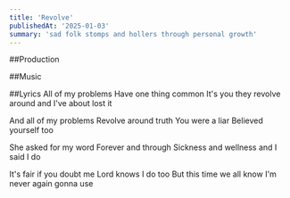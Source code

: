 ```yaml
---
title: 'Revolve'
publishedAt: '2025-01-03'
summary: 'sad folk stomps and hollers through personal growth'
---
```




##Production


##Music


##Lyrics
All of my problems
Have one thing common
It's you they revolve around
and I've about lost it

And all of my problems
Revolve around truth
You were a liar
Believed yourself too

She asked for my word
Forever and through
Sickness and wellness
and I said I do

It's fair if you doubt me
Lord knows I do too
But this time we all know
I'm never again gonna use